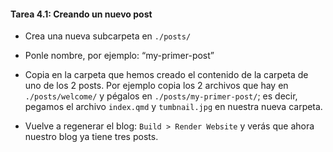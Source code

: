 ::: {.callout-important icon="false"}
#### Tarea 4.1: Creando un nuevo post

- Crea una nueva subcarpeta en `./posts/`

- Ponle nombre, por ejemplo: "my-primer-post"

- Copia en la carpeta que hemos creado el contenido de la carpeta de uno de los 2 posts. Por ejemplo copia los 2 archivos que hay en `./posts/welcome/`  y pégalos en `./posts/my-primer-post/`; es decir, pegamos el archivo `index.qmd` y `tumbnail.jpg` en nuestra nueva carpeta.

- Vuelve a regenerar el blog: `Build > Render Website` y verás que ahora nuestro blog ya tiene tres posts.
:::
